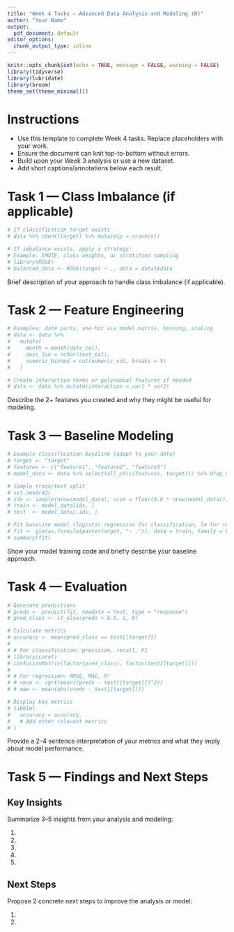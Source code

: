 ```yaml
---
title: "Week 4 Tasks — Advanced Data Analysis and Modeling (R)"
author: "Your Name"
output:
  pdf_document: default
editor_options:
  chunk_output_type: inline
---
```


```r
knitr::opts_chunk$set(echo = TRUE, message = FALSE, warning = FALSE)
library(tidyverse)
library(lubridate)
library(broom)
theme_set(theme_minimal())
```

# Instructions

- Use this template to complete Week 4 tasks. Replace placeholders with your work.
- Ensure the document can knit top-to-bottom without errors.
- Build upon your Week 3 analysis or use a new dataset.
- Add short captions/annotations below each result.

# Task 1 — Class Imbalance (if applicable)

```r
# If classification target exists
# data %>% count(target) %>% mutate(p = n/sum(n))

# If imbalance exists, apply a strategy:
# Example: SMOTE, class weights, or stratified sampling
# library(ROSE)
# balanced_data <- ROSE(target ~ ., data = data)$data
```

Brief description of your approach to handle class imbalance (if applicable).

# Task 2 — Feature Engineering

```r
# Examples: date parts, one-hot via model.matrix, binning, scaling
# data <- data %>% 
#   mutate(
#     month = month(date_col),
#     desc_len = nchar(text_col),
#     numeric_binned = cut(numeric_col, breaks = 5)
#   )

# Create interaction terms or polynomial features if needed
# data <- data %>% mutate(interaction = var1 * var2)
```

Describe the 2+ features you created and why they might be useful for modeling.

# Task 3 — Baseline Modeling

```r
# Example classification baseline (adapt to your data)
# target <- "target"
# features <- c("feature1", "feature2", "feature3")
# model_data <- data %>% select(all_of(c(features, target))) %>% drop_na()

# Simple train/test split
# set.seed(42)
# idx <- sample(nrow(model_data), size = floor(0.8 * nrow(model_data)))
# train <- model_data[idx, ]
# test  <- model_data[-idx, ]

# Fit baseline model (logistic regression for classification, lm for regression)
# fit <- glm(as.formula(paste(target, "~ .")), data = train, family = binomial())
# summary(fit)
```

Show your model training code and briefly describe your baseline approach.

# Task 4 — Evaluation

```r
# Generate predictions
# preds <- predict(fit, newdata = test, type = "response")
# pred_class <- if_else(preds > 0.5, 1, 0)

# Calculate metrics
# accuracy <- mean(pred_class == test[[target]])
# 
# # For classification: precision, recall, F1
# library(caret)
# confusionMatrix(factor(pred_class), factor(test[[target]]))
#
# # For regression: RMSE, MAE, R²
# # rmse <- sqrt(mean((preds - test[[target]])^2))
# # mae <- mean(abs(preds - test[[target]]))

# Display key metrics
# tibble(
#   accuracy = accuracy,
#   # Add other relevant metrics
# )
```

Provide a 2–4 sentence interpretation of your metrics and what they imply about model performance.

# Task 5 — Findings and Next Steps

## Key Insights

Summarize 3–5 insights from your analysis and modeling:

1. 
2. 
3. 
4. 
5. 

## Next Steps

Propose 2 concrete next steps to improve the analysis or model:

1. 
2. 

